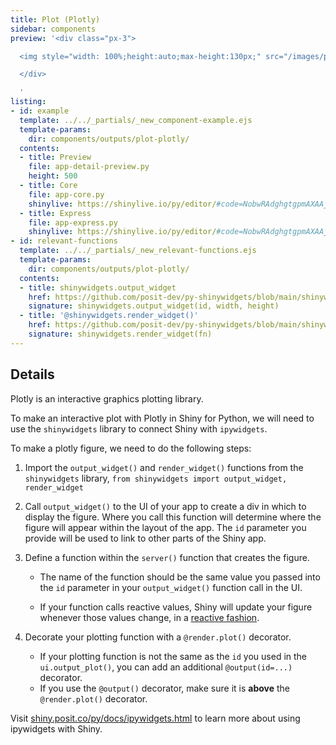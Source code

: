 ```yaml
---
title: Plot (Plotly)
sidebar: components
preview: '<div class="px-3">

  <img style="width: 100%;height:auto;max-height:130px;" src="/images/plotly.jpg">

  </div>

  '
listing:
- id: example
  template: ../../_partials/_new_component-example.ejs
  template-params:
    dir: components/outputs/plot-plotly/
  contents:
  - title: Preview
    file: app-detail-preview.py
    height: 500
  - title: Core
    file: app-core.py
    shinylive: https://shinylive.io/py/editor/#code=NobwRAdghgtgpmAXAAjFADugdOgnmAGlQGMB7CAFzkqVQEsZ1SAnC5dAG1Io9yzgAe6ZnADOo5FAnoBAHQgAzZqRjsoHeM3TUA5gFc6ECQyatkXKABMA+toj7Do+UpXJRAC0O5kJlmwCCmEQiUMQUdABucEQGzsqqHl4A7nSWOnAUxox+yKR6FOj51ilpGcHUlnDMxanpbMgAxAA8TfLyGOjWBsgAvMgGOFDp1gocBpYAFPLIM-10WIaFFNaiHKlVU5CyhMjbAHJ6MABGVbkKyEeO20QAjLcADPdEAEz3AJQE07N5BUUldZtONxth8Zs1WhA3m0IJVzqIqlFmBNFvkiD8lkR4eI6OQ3ogvjMAAIiGFVGqlerggnIWHsLgUCZ4xotamzdi6AxGXrmUhWWwcxyM1mzUTEKAUKhaencmRYTyiCikHTMWBTCBsjWzSziqAjFXwHp2BxGIgCHrbI6kSy4awwKSiaw6a7ICCXIw9FEULAQIXqzXIN5YPTobVUawcKC4H5q-0a8I8OA9EDbKgCCjbFDbAAKAvVAFl7c7tnJaPcsABWAC+nz9sZmuCgAjoDvjHET2wAwnlKNdhZqBI3m9ZW+2wAAhK3eAviZATHRQwh9gPQ2MiCh6Zjq0XiyVAyksiDtTDcwLoCYdLp0TEIqpQiA7MAUXDaWiPwQUMCVgC6QA
  - title: Express
    file: app-express.py
    shinylive: https://shinylive.io/py/editor/#code=NobwRAdghgtgpmAXAAjFADugdOgnmAGlQGMB7CAFzkqVQGJkAxASQA0BZAURQCU4B3AE4BLKsigBncRGScAHukFwJUjOgA6EYTHSlBFZOgA2pCkdxY4CpSvFT0czQDNBpGIahH4g9NQDmAK7CEFLauvrIJlAAJgD6vhCBwRLOru4SABbBuMhhegYAgphESlDEFMIAbnBEQaluyJnZ-MLRfnAUoTr5yKQBFOj9sS1tHSXU0XCCw63tBsh0ADyLmppqsUHIALzIQThQ7bFORkHRABSayFe7wljBgxSxEkatUxeQ6oTInwByATAAIymvScyAByU+RAAjNCAAywogAJlhAEoCJdrn0BkMRnN3sZTJ80VclisICjVhBJqCJFNqoIzvd+kQsQ8iLSVMJyCjEBirgABJRUqYzUbzUl85DUwwmChnHkLZaS66GfxBELbSKkGLxNXJeXK64SYhQChUHyyzUOLBZCQUUh+QSwC4yFVuq7RU1QI5O+BbBJJEJEORbT4A0jRXCxGCSCSxPyQ5AQcEhLZMihYCAG13ulFYALoT1UWJGKC4LEu93uipmOBbECfKhyCifFCfAAKepk7Fjic+jlosKwAFYAL7onNVq64KByYRxmtGOufADCfUokMN7rks-nsUXy7AACEIzke7Yzn4KYQt8gKRBb0oKAFBDJjabzQTxUqH9BMJqinQM51iCdk6Sme8vjAChcF8WhoKsCgwFHABdIA
- id: relevant-functions
  template: ../../_partials/_new_relevant-functions.ejs
  template-params:
    dir: components/outputs/plot-plotly/
  contents:
  - title: shinywidgets.output_widget
    href: https://github.com/posit-dev/py-shinywidgets/blob/main/shinywidgets/_shinywidgets.py#L58
    signature: shinywidgets.output_widget(id, width, height)
  - title: '@shinywidgets.render_widget()'
    href: https://github.com/posit-dev/py-shinywidgets/blob/main/shinywidgets/_shinywidgets.py#L213
    signature: shinywidgets.render_widget(fn)
---
```


:::{#example}
:::

:::{#relevant-functions}
:::

## Details

Plotly is an interactive graphics plotting library.

To make an interactive plot with Plotly in Shiny for Python, we will need to use the `shinywidgets` library to connect Shiny with `ipywidgets`.

To make a plotly figure, we need to do the following steps:

  1. Import the `output_widget()` and `render_widget()` functions from the `shinywidgets` library,
  `from shinywidgets import output_widget, render_widget`

  2. Call `output_widget()` to the UI of your app to create a div in which to display the figure. Where you call this function will determine where the figure will appear within the layout of the app. The `id` parameter you provide will be used to link to other parts of the Shiny app.

  3. Define a function within the `server()` function that creates the figure.

      - The name of the function should be the same value you passed into the `id` parameter in your `output_widget()` function call in the UI.

      - If your function calls reactive values, Shiny will update your figure whenever those values change, in a [reactive fashion](https://shiny.posit.co/py/docs/reactive-programming.html).

  4. Decorate your plotting function with a `@render.plot()` decorator.

        - If your plotting function is not the same as the `id` you used in the `ui.output_plot()`, you can add an additional `@output(id=...)` decorator.
        - If you use the `@output()` decorator, make sure it is __above__ the `@render.plot()` decorator.

 Visit [shiny.posit.co/py/docs/ipywidgets.html](https://shiny.posit.co/py/docs/ipywidgets.html) to learn more about using ipywidgets with Shiny.
